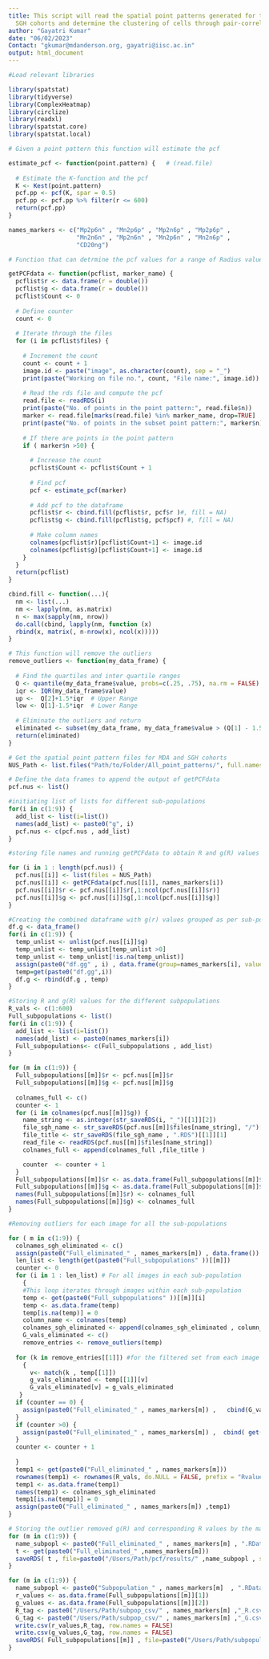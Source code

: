 ```yaml
---
title: This script will read the spatial point patterns generated for the MDA and
  SGH cohorts and determine the clustering of cells through pair-correlation function
author: "Gayatri Kumar"
date: "06/02/2023"
Contact: "gkumar@mdanderson.org, gayatri@iisc.ac.in" 
output: html_document
---
```


```r
#Load relevant libraries

library(spatstat)
library(tidyverse)
library(ComplexHeatmap)
library(circlize)
library(readxl)
library(spatstat.core)
library(spatstat.local)
```


```r
# Given a point pattern this function will estimate the pcf

estimate_pcf <- function(point.pattern) {   # (read.file)
  
  # Estimate the K-function and the pcf
  K <- Kest(point.pattern)
  pcf.pp <- pcf(K, spar = 0.5)
  pcf.pp <- pcf.pp %>% filter(r <= 600)
  return(pcf.pp)
}

```



```r
names_markers <- c("Mp2p6n" , "Mn2p6p" , "Mp2n6p" , "Mp2p6p" , 
                   "Mn2n6n" , "Mp2n6n" , "Mn2p6n" , "Mn2n6p" , 
                   "CD20ng")
```

```r
# Function that can detrmine the pcf values for a range of Radius values.

getPCFdata <- function(pcflist, marker_name) { 
  pcflist$r <- data.frame(r = double())
  pcflist$g <- data.frame(r = double())
  pcflist$Count <- 0
  
  # Define counter
  count <- 0
  
  # Iterate through the files
  for (i in pcflist$files) {
    
    # Increment the count
    count <- count + 1
    image.id <- paste("image", as.character(count), sep = "_")
    print(paste("Working on file no.", count, "File name:", image.id))
    
    # Read the rds file and compute the pcf 
    read.file <- readRDS(i)
    print(paste("No. of points in the point pattern:", read.file$n))
    marker <- read.file[marks(read.file) %in% marker_name, drop=TRUE]
    print(paste("No. of points in the subset point pattern:", marker$n))
    
    # If there are points in the point pattern
    if ( marker$n >50) {
      
      # Increase the count
      pcflist$Count <- pcflist$Count + 1   
      
      # Find pcf
      pcf <- estimate_pcf(marker)
      
      # Add pcf to the dataframe
      pcflist$r <- cbind.fill(pcflist$r, pcf$r )#, fill = NA)
      pcflist$g <- cbind.fill(pcflist$g, pcf$pcf) #, fill = NA)
      
      # Make column names 
      colnames(pcflist$r)[pcflist$Count+1] <- image.id
      colnames(pcflist$g)[pcflist$Count+1] <- image.id
    }
  } 
  return(pcflist)
}

```

```r
cbind.fill <- function(...){
  nm <- list(...) 
  nm <- lapply(nm, as.matrix)
  n <- max(sapply(nm, nrow)) 
  do.call(cbind, lapply(nm, function (x) 
  rbind(x, matrix(, n-nrow(x), ncol(x))))) 
}

```

```r
# This function will remove the outliers
remove_outliers <- function(my_data_frame) {
  
  # Find the quartiles and inter quartile ranges
  Q <- quantile(my_data_frame$value, probs=c(.25, .75), na.rm = FALSE)
  iqr <- IQR(my_data_frame$value)
  up <-  Q[2]+1.5*iqr  # Upper Range  
  low <- Q[1]-1.5*iqr  # Lower Range
  
  # Eliminate the outliers and return
  eliminated <- subset(my_data_frame, my_data_frame$value > (Q[1] - 1.5*iqr) & my_data_frame$value < (Q[2]+1.5*iqr))
  return(eliminated)
}
```


```r
# Get the spatial point pattern files for MDA and SGH cohorts
NUS_Path <- list.files("Path/to/Folder/All_point_patterns/", full.names = TRUE)

# Define the data frames to append the output of getPCFdata
pcf.nus <- list()

#initiating list of lists for different sub-populations
for(i in c(1:9)) { 
  add_list <- list(i=list())
  names(add_list) <- paste0("g", i)
  pcf.nus <- c(pcf.nus , add_list)
}

#storing file names and running getPCFdata to obtain R and g(R) values

for (i in 1 : length(pcf.nus)) {
  pcf.nus[[i]] <- list(files = NUS_Path)
  pcf.nus[[i]] <- getPCFdata(pcf.nus[[i]], names_markers[i])
  pcf.nus[[i]]$r <- pcf.nus[[i]]$r[,1:ncol(pcf.nus[[i]]$r)]
  pcf.nus[[i]]$g <- pcf.nus[[i]]$g[,1:ncol(pcf.nus[[i]]$g)]
}
```

```r
#Creating the combined dataframe with g(r) values grouped as per sub-populations
df.g <- data_frame()
for(i in c(1:9)) {
  temp_unlist <- unlist(pcf.nus[[i]]$g)
  temp_unlist <- temp_unlist[temp_unlist >0]
  temp_unlist <- temp_unlist[!is.na(temp_unlist)]
  assign(paste0("df.gg" , i) , data.frame(group=names_markers[i], value=temp_unlist))
  temp=get(paste0("df.gg",i))
  df.g <- rbind(df.g , temp)
}

```


```r
#Storing R and g(R) values for the different subpopulations
R_vals <- c(1:600)
Full_subpopulations <- list()
for(i in c(1:9)) { 
  add_list <- list(i=list())
  names(add_list) <- paste0(names_markers[i])
  Full_subpopulations<- c(Full_subpopulations , add_list)
}

for (m in c(1:9)) {
  Full_subpopulations[[m]]$r <- pcf.nus[[m]]$r
  Full_subpopulations[[m]]$g <- pcf.nus[[m]]$g
  
  colnames_full <- c()
  counter <- 1
  for (i in colnames(pcf.nus[[m]]$g)) {
    name_string <- as.integer(str_saveRDS(i, "_")[[1]][2])
    file_sgh_name <- str_saveRDS(pcf.nus[[m]]$files[name_string], "/")[[1]][7]
    file_title <- str_saveRDS(file_sgh_name , ".RDS")[[1]][1]
    read_file <- readRDS(pcf.nus[[m]]$files[name_string])
    colnames_full <- append(colnames_full ,file_title )

    counter  <- counter + 1
  }
  Full_subpopulations[[m]]$r <- as.data.frame(Full_subpopulations[[m]]$r)
  Full_subpopulations[[m]]$g <- as.data.frame(Full_subpopulations[[m]]$g)
  names(Full_subpopulations[[m]]$r) <- colnames_full
  names(Full_subpopulations[[m]]$g) <- colnames_full
}

```


```r
#Removing outliers for each image for all the sub-populations

for ( m in c(1:9)) {
  colnames_sgh_eliminated <- c()
  assign(paste0("Full_eliminated_" , names_markers[m]) , data.frame())
  len_list <- length(get(paste0("Full_subpopulations" ))[[m]])
  counter <- 0
  for (i in 1 : len_list) # For all images in each sub-population
    { 
    #This loop iterates through images within each sub-population
    temp <- get(paste0("Full_subpopulations" ))[[m]][i]
    temp <- as.data.frame(temp)
    temp[is.na(temp)] = 0
    column_name <- colnames(temp)
    colnames_sgh_eliminated <- append(colnames_sgh_eliminated , column_name)
    G_vals_eliminated <- c()
    remove_entries <- remove_outliers(temp)
    
  for (k in remove_entries[[1]]) #for the filtered set from each image
    {
      v<- match(k , temp[[1]])
      g_vals_eliminated <- temp[[1]][v]
      G_vals_eliminated[v] = g_vals_eliminated
   }
  if (counter == 0) {
    assign(paste0("Full_eliminated_" , names_markers[m]) ,   cbind(G_vals_eliminated))
  }
  if (counter >0) {
    assign(paste0("Full_eliminated_" , names_markers[m]) ,  cbind( get(paste0("Full_eliminated_" , names_markers[m])) , G_vals_eliminated))
  }
  counter <- counter + 1
  
  }
  temp1 <- get(paste0("Full_eliminated_" , names_markers[m]))
  rownames(temp1) <- rownames(R_vals, do.NULL = FALSE, prefix = "Rvalue_")
  temp1 <- as.data.frame(temp1)
  names(temp1) <- colnames_sgh_eliminated
  temp1[is.na(temp1)] = 0
  assign(paste0("Full_eliminated_" , names_markers[m]) ,temp1)
}

```


```r
# Storing the outlier removed g(R) and corresponding R values by the marker name (eg:Mp2p6n is a marker)
for (m in c(1:9)) {
  name_subpopl <- paste0("Full_eliminated_" , names_markers[m] , ".RData", sep='')
  t <- get(paste0("Full_eliminated_" ,names_markers[m]))
  saveRDS( t , file=paste0("/Users/Path/pcf/results/" ,name_subpopl , sep="")) 
}

for (m in c(1:9)) {
  name_subpopl <- paste0("Subpopulation_" , names_markers[m]  , ".RData", sep='')
  r_values <- as.data.frame(Full_subpopulations[[m]][1])
  g_values <- as.data.frame(Full_subpopulations[[m]][2])
  R_tag <- paste0("/Users/Path/subpop_csv/" , names_markers[m] ,"_R.csv" , sep="")
  G_tag <- paste0("/Users/Path/subpop_csv/" , names_markers[m] ,"_G.csv" , sep="")
  write.csv(r_values,R_tag, row.names = FALSE)
  write.csv(g_values,G_tag, row.names = FALSE)
  saveRDS( Full_subpopulations[[m]] , file=paste0("/Users/Path/subpopulation_matrices/" ,name_subpopl , sep="")) 
}
```

